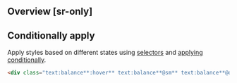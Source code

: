 ## Overview [sr-only]
<Overview/>

## Conditionally apply
Apply styles based on different states using [selectors](/guide/state-selectors) and [applying conditionally](/guide/applying-conditionally).
```html
<div class="text:balance**:hover** text:balance**@sm** text:balance**@dark** text:balance**@print**">…</div>
```

